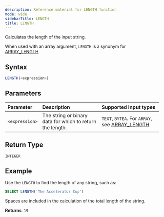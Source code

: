```yaml
---
description: Reference material for LENGTH function
mode: wide
sidebarTitle: LENGTH
title: LENGTH
---
```



Calculates the length of the input string.

When used with an array argument, `LENGTH` is a synonym for [ARRAY_LENGTH](/functions-reference/array/array-length)

## Syntax


```sql
LENGTH(<expression>)
```
## Parameters


| Parameter      | Description                                  |Supported input types |
| :--------------| :--------------------------------------------|:----------------------|
| `<expression>` | The string or binary data for which to return the length.   | `TEXT`, `BYTEA`. For `ARRAY`, see [ARRAY_LENGTH](/functions-reference/array/array-length) |

## Return Type
`INTEGER`

## Example


Use the `LENGTH` to find the length of any string, such as:

```sql
SELECT LENGTH('The Accelerator Cup')
```
Spaces are included in the calculation of the total length of the string.

**Returns**: `19`

